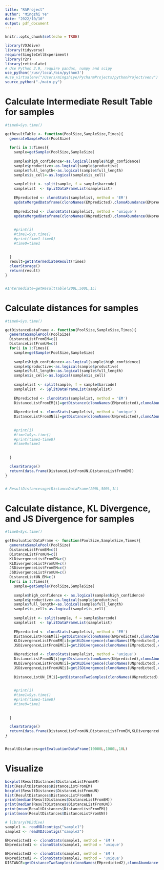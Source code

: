 ```yaml
---
title: "RAProject"
author: "Mingzhi Ye"
date: "2022/10/10"
output: pdf_document
---
```


```r
knitr::opts_chunk$set(echo = TRUE)
```

```r
library(VDJdive)
library(tidyverse)
require(SingleCellExperiment)
library(r2r)
library(reticulate)
# Use Python 3.9, require pandas, numpy and scipy
use_python('/usr/local/bin/python3')
#use_virtualenv("/Users/mingzhiye/PycharmProjects/pythonProject/venv")
source_python("./main.py")
```



# Calculate Intermediate Result Table for samples

```r
#time0=Sys.time()

getResultTable <- function(PoolSize,SampleSize,Times){
  generateSamplePool(PoolSize)
  
  for(i in 1:Times){
    sample=getSample(PoolSize,SampleSize)
    
    sample$high_confidence<-as.logical(sample$high_confidence)
    sample$productive<-as.logical(sample$productive)
    sample$full_length<-as.logical(sample$full_length)
    sample$is_cell<-as.logical(sample$is_cell)
    
    samplelist <- split(sample, f = sample$barcode)
    samplelist  <- SplitDataFrameList(samplelist)
    
    EMpredicted <- clonoStats(samplelist, method = 'EM')
    updateMergedDataframe(clonoNames(EMpredicted),clonoAbundance(EMpredicted)[,1])
  
    UNpredicted <- clonoStats(samplelist, method = 'unique')
    updateMergedDataframe(clonoNames(UNpredicted),clonoAbundance(UNpredicted)[,1])
    
    
    #print(i)
    #time1=Sys.time()
    #print(time1-time0)
    #time0=time1
    
  
  }
  result=getIntermediateResult(Times)
  clearStorage()
  return(result)
}


#Intermediate=getResultTable(200L,500L,1L)


```

# Calculate distances for samples

```r
#time0=Sys.time()

getDistanceDataFrame <- function(PoolSize,SampleSize,Times){
  generateSamplePool(PoolSize)
  DistanceListFromEM=c()
  DistanceListFromUN=c()
  for(i in 1:Times){
    sample=getSample(PoolSize,SampleSize)
    
    sample$high_confidence<-as.logical(sample$high_confidence)
    sample$productive<-as.logical(sample$productive)
    sample$full_length<-as.logical(sample$full_length)
    sample$is_cell<-as.logical(sample$is_cell)
    
    samplelist <- split(sample, f = sample$barcode)
    samplelist  <- SplitDataFrameList(samplelist)
    
    EMpredicted <- clonoStats(samplelist, method = 'EM')
    DistanceListFromEM[i]=getDistance(clonoNames(EMpredicted),clonoAbundance(EMpredicted)[,1])
  
    UNpredicted <- clonoStats(samplelist, method = 'unique')
    DistanceListFromUN[i]=getDistance(clonoNames(UNpredicted),clonoAbundance(UNpredicted)[,1])
    
    
    #print(i)
    #time1=Sys.time()
    #print(time1-time0)
    #time0=time1
    
  
  }

  clearStorage()
  return(data.frame(DistanceListFromUN,DistanceListFromEM))
}


# ResultDistances=getDistanceDataFrame(200L,500L,1L)


```


# Calculate distance, KL Divergence, and JS Divergence for samples

```r
#time0=Sys.time()

getEvaluationDataFrame <- function(PoolSize,SampleSize,Times){
  generateSamplePool(PoolSize)
  DistanceListFromEM=c()
  DistanceListFromUN=c()
  KLDivergenceListFromEM=c()
  KLDivergenceListFromUN=c()
  JSDivergenceListFromEM=c()
  JSDivergenceListFromUN=c()
  DistanceListUN_EM=c()
  for(i in 1:Times){
    sample=getSample(PoolSize,SampleSize)
    
    sample$high_confidence <- as.logical(sample$high_confidence)
    sample$productive<-as.logical(sample$productive)
    sample$full_length<-as.logical(sample$full_length)
    sample$is_cell<-as.logical(sample$is_cell)
    
    samplelist <- split(sample, f = sample$barcode)
    samplelist  <- SplitDataFrameList(samplelist)
    
    EMpredicted <- clonoStats(samplelist, method = 'EM')
    DistanceListFromEM[i]=getDistance(clonoNames(EMpredicted),clonoAbundance(EMpredicted)[,1])
    KLDivergenceListFromEM[i]=getKLDivergence(clonoNames(EMpredicted),clonoAbundance(EMpredicted)[,1])
    JSDivergenceListFromEM[i]=getJSDivergence(clonoNames(EMpredicted),clonoAbundance(EMpredicted)[,1])

    UNpredicted <- clonoStats(samplelist, method = 'unique')
    DistanceListFromUN[i]=getDistance(clonoNames(UNpredicted),clonoAbundance(UNpredicted)[,1])
    KLDivergenceListFromUN[i]=getKLDivergence(clonoNames(UNpredicted),clonoAbundance(UNpredicted)[,1])
    JSDivergenceListFromUN[i]=getJSDivergence(clonoNames(UNpredicted),clonoAbundance(UNpredicted)[,1])
    
    DistanceListUN_EM[i]=getDistanceTwoSamples(clonoNames(UNpredicted),clonoAbundance(UNpredicted)[,1],clonoNames(EMpredicted),clonoAbundance(EMpredicted)[,1])

    
    #print(i)
    #time1=Sys.time()
    #print(time1-time0)
    #time0=time1
    
  
  }

  clearStorage()
  return(data.frame(DistanceListFromUN,DistanceListFromEM,KLDivergenceListFromUN,KLDivergenceListFromEM,JSDivergenceListFromUN,JSDivergenceListFromEM,DistanceListUN_EM))
}


ResultDistances=getEvaluationDataFrame(10000L,1000L,10L)


```

# Visualize
```r
boxplot(ResultDistances$DistanceListFromEM)
hist(ResultDistances$DistanceListFromEM)
boxplot(ResultDistances$DistanceListFromUN)
hist(ResultDistances$DistanceListFromUN)
print(median(ResultDistances$DistanceListFromEM))
print(median(ResultDistances$DistanceListFromUN))
print(mean(ResultDistances$DistanceListFromEM))
print(mean(ResultDistances$DistanceListFromUN))
```

```r
# library(VDJdive)
sample1 <- readVDJcontigs("sample1")
sample2 <- readVDJcontigs("sample2")

EMpredicted1 <- clonoStats(sample1, method = 'EM')
UNpredicted1 <- clonoStats(sample1, method = 'unique')

EMpredicted2 <- clonoStats(sample2, method = 'EM')
UNpredicted2 <- clonoStats(sample2, method = 'unique')
DISTANCE=getDistanceTwoSamples(clonoNames(EMpredicted2),clonoAbundance(EMpredicted2)[,1],clonoNames(UNpredicted2),clonoAbundance(UNpredicted2)[,1])
```

